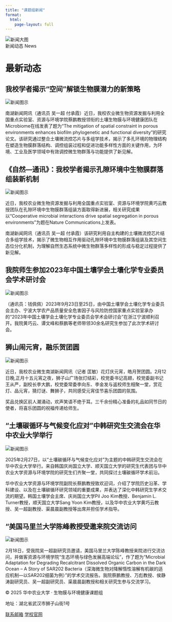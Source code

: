 ---
title: "课题组新闻"
format:
  html:
    page-layout: full
---




```{=html}
<!-- 大图区域 -->
<div class="news-hero">
  <img src="/images/news/1.jpg" alt="新闻大图" class="news-hero-img">
  <div class="news-hero-footer">
    <span>新闻动态 News</span>
  </div>
</div>

<!-- 正文内容 -->
<div class="news-section-wrapper">
    <div class="news-container">
    <h1 class="news-title">最新动态</h1>
        <div class="news-card">
            <h2 class="news-card-title">我校学者揭示“空间”解锁生物膜潜力的新策略</h2>
            <div class="news-card-body">
                <div class="news-card-img">
                    <img src="/images/news/6.jpg" alt="新闻图示">
                </div>
                <div class="news-card-text">
                    <p>南湖新闻网讯（通讯员 吴一超 付承霞）近日，我校农业微生物资源发掘与利用全国重点实验室、资源与环境学院蔡鹏教授领衔的土壤生物膜与环境健康团队在Microbiome在线发表了题为“The mitigation of spatial constraint in porous environments enhances biofilm phylogenetic and functional diversity”的研究论文。该研究通过整合土壤微流控芯片与多组学技术，揭示了多孔环境的物理结构在塑造生物膜群落结构、调控组装过程和促进功能多样性方面的关键作用，为环境、工业及医学领域中有效调控微生物群落与功能提供了新见解。</p>
                </div>
            </div>
        </div>
        <div class="news-card">
            <h2 class="news-card-title">《自然—通讯》：我校学者揭示孔隙环境中生物膜群落组装新机制</h2>
            <div class="news-card-body">
                <div class="news-card-img">
                    <img src="/images/news/3.jpg" alt="新闻图示">
                </div>
                <div class="news-card-text">
                    <p>近日，我校农业微生物资源发掘与利用全国重点实验室、资源与环境学院黄巧云教授团队在孔隙环境中生物膜群落组装方面取得新进展，相关研究成果以“Cooperative microbial interactions drive spatial segregation in porous environments”为题在Nature Communications上发表。</p>
                    <p>南湖新闻网讯（通讯员 吴一超 付承霞）该研究利用自主构建的土壤微流控芯片结合多组学技术，揭示了微生物相互作用驱动孔隙环境中生物膜群落组装及其空间生态位分化机制，为理解自然生态系统中微生物群落多样性的形成与稳定过程提供了新见解。</p>
                </div>
            </div>
        </div>
        <div class="news-card">
            <h2 class="news-card-title">我院师生参加2023年中国土壤学会土壤化学专业委员会学术研讨会</h2>
            <div class="news-card-body">
                <div class="news-card-img">
                    <img src="/images/news/4.jpg" alt="新闻图示">
                </div>
                <div class="news-card-text">
                    <p>（通讯员：钱佩佩）2023年9月23日至25日，由中国土壤学会土壤化学专业委员会主办、宁波大学农产品质量安全危害因子与风险防控国家重点实验室承办的“2023年中国土壤学会土壤化学专业委员会学术会研讨会”在浙江宁波顺利召开。我院黄巧云、谭文峰和蔡鹏等老师带领30余名研究生参加了此次学术研讨会。</p>
                </div>
            </div>
        </div>
        <div class="news-card">
            <h2 class="news-card-title">狮山闹元宵，融乐贺团圆</h2>
            <div class="news-card-body">
                <div class="news-card-img">
                    <img src="/images/news/5.jpg" alt="新闻图示">
                </div>
                <div class="news-card-text">
                    <p>近日，我校农业微生南湖新闻网讯（记者 匡敏）花灯庆元宵，皓月贺团圆。2月12日晚,正月十五元宵之夜，狮子山广场张灯结彩，校党委书记高翅，校党委副书记王从严，副校长李大鹏，校党委常委李向东、李金发与返校师生相聚一堂，赏花灯、品元宵，猜灯谜、舞狮子，共同感受元宵佳节喜乐团圆的氛围。</p>
                    <p>奖品兑换区前人潮涌动，欢声笑语不绝于耳。三千余份精心准备的礼品如同节日的使者，将喜乐团圆的祝福传递给师生。</p>
                </div>
            </div>
        </div>
        <div class="news-card">
            <h2 class="news-card-title">“土壤碳循环与气候变化应对”中韩研究生交流会在华中农业大学举行</h2>
            <div class="news-card-body">
                <div class="news-card-img">
                    <img src="/images/news/7.jpg" alt="新闻图示">
                </div>
                <div class="news-card-text">
                    <p>2025年2月27日，以“土壤碳循环与气候变化应对”为主题的中韩研究生交流会在华中农业大学举行。来自韩国庆尚国立大学、顺天国立大学的研究生代表团与华中农业大学资源与环境学院的研究生们齐聚一堂，共同探讨土壤碳循环学术前沿。</p>
                    <p>华中农业大学资源与环境学院副院长蔡鹏教授致欢迎词，介绍了学院历史沿革、学科建设、以及在土壤碳循环研究领域的重要成果，并表达了深化中韩研究生学术交流的期望。韩国土壤学会主席、庆尚国立大学Pil Joo Kim教授、Benjamin L. Turner教授，顺天国立大学Sang Yoon Kim教授，以及华中农业大学黄巧云教授、吴一超副教授、渠晨晨副教授等出席并担任学术指导。</p>
                </div>
            </div>
        </div>

        <div class="news-card">
            <h2 class="news-card-title">“美国马里兰大学陈峰教授受邀来院交流访问</h2>
            <div class="news-card-body">
                <div class="news-card-img">
                    <img src="/images/news/8.jpg" alt="新闻图示">
                </div>
                <div class="news-card-text">
                    <p>2月18日，受我院吴一超副研究员邀请，美国马里兰大学陈峰教授来院进行交流访问，并做客资源与环境学院“生态环境与绿色发展高端论坛”，作了题为“Microbial Adaptation for Degrading Recalcitrant Dissolved Organic Carbon in the Dark Ocean – A Story of SAR202 Bacteria（深海微生物对降解惰性溶解有机碳的适应机制—以SAR202细菌为例）”的学术交流报告。我院蔡鹏教授、万彪教授、侯静涛副研究员、吴一超副研究员、渠晨晨副教授和相关研究生参与交流学习。</p>
                </div>
            </div>
        </div>
    </div>    
</div> 
```



```{=html}
<div style="clear: both;"></div>
<footer class="site-footer">
  <div class="footer-content">
    <div class="footer-left">
      <p>© 2025 华中农业大学 · 生物膜与环境健康课题组</p>
      <p>地址：湖北省武汉市狮子山街1号</p>
    </div>
    <div class="footer-right">
      <a href="a3250089107@163.com">联系邮箱</a>
      <a href="https://www.hzau.edu.cn" target="_blank">学校官网</a>
    </div>
  </div>
</footer>
```